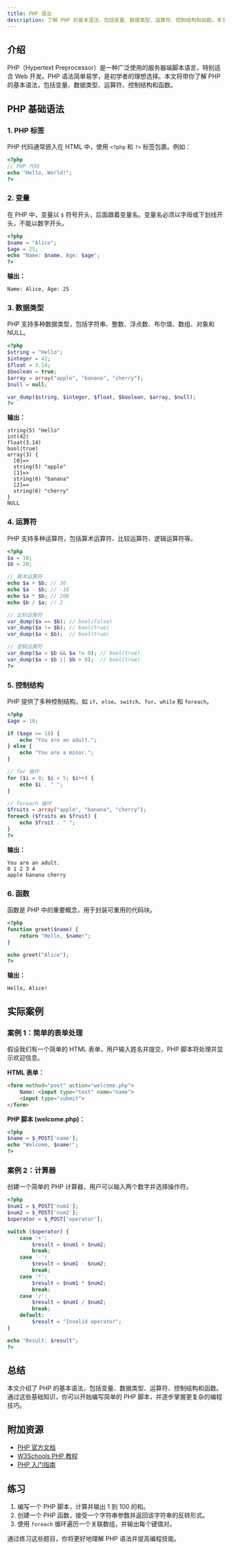```yaml
---
title: PHP 语法
description: 了解 PHP 的基本语法，包括变量、数据类型、运算符、控制结构和函数。本文适合初学者，通过代码示例和实际案例帮助你快速掌握 PHP 语法。
---
```


## 介绍

PHP（Hypertext Preprocessor）是一种广泛使用的服务器端脚本语言，特别适合 Web 开发。PHP 语法简单易学，是初学者的理想选择。本文将带你了解 PHP 的基本语法，包括变量、数据类型、运算符、控制结构和函数。

## PHP 基础语法

### 1. PHP 标签

PHP 代码通常嵌入在 HTML 中，使用 `<?php` 和 `?>` 标签包裹。例如：

```php
<?php
// PHP 代码
echo "Hello, World!";
?>
```

### 2. 变量

在 PHP 中，变量以 `$` 符号开头，后面跟着变量名。变量名必须以字母或下划线开头，不能以数字开头。

```php
<?php
$name = "Alice";
$age = 25;
echo "Name: $name, Age: $age";
?>
```

**输出：**
```
Name: Alice, Age: 25
```

### 3. 数据类型

PHP 支持多种数据类型，包括字符串、整数、浮点数、布尔值、数组、对象和 NULL。

```php
<?php
$string = "Hello";
$integer = 42;
$float = 3.14;
$boolean = true;
$array = array("apple", "banana", "cherry");
$null = null;

var_dump($string, $integer, $float, $boolean, $array, $null);
?>
```

**输出：**
```
string(5) "Hello"
int(42)
float(3.14)
bool(true)
array(3) {
  [0]=>
  string(5) "apple"
  [1]=>
  string(6) "banana"
  [2]=>
  string(6) "cherry"
}
NULL
```

### 4. 运算符

PHP 支持多种运算符，包括算术运算符、比较运算符、逻辑运算符等。

```php
<?php
$a = 10;
$b = 20;

// 算术运算符
echo $a + $b; // 30
echo $a - $b; // -10
echo $a * $b; // 200
echo $b / $a; // 2

// 比较运算符
var_dump($a == $b); // bool(false)
var_dump($a != $b); // bool(true)
var_dump($a < $b);  // bool(true)

// 逻辑运算符
var_dump($a < $b && $a != 0); // bool(true)
var_dump($a > $b || $b > 0);  // bool(true)
?>
```

### 5. 控制结构

PHP 提供了多种控制结构，如 `if`、`else`、`switch`、`for`、`while` 和 `foreach`。

```php
<?php
$age = 18;

if ($age >= 18) {
    echo "You are an adult.";
} else {
    echo "You are a minor.";
}

// for 循环
for ($i = 0; $i < 5; $i++) {
    echo $i . " ";
}

// foreach 循环
$fruits = array("apple", "banana", "cherry");
foreach ($fruits as $fruit) {
    echo $fruit . " ";
}
?>
```

**输出：**
```
You are an adult.
0 1 2 3 4 
apple banana cherry 
```

### 6. 函数

函数是 PHP 中的重要概念，用于封装可重用的代码块。

```php
<?php
function greet($name) {
    return "Hello, $name!";
}

echo greet("Alice");
?>
```

**输出：**
```
Hello, Alice!
```

## 实际案例

### 案例 1：简单的表单处理

假设我们有一个简单的 HTML 表单，用户输入姓名并提交，PHP 脚本将处理并显示欢迎信息。

**HTML 表单：**
```html
<form method="post" action="welcome.php">
    Name: <input type="text" name="name">
    <input type="submit">
</form>
```

**PHP 脚本 (welcome.php)：**
```php
<?php
$name = $_POST['name'];
echo "Welcome, $name!";
?>
```

### 案例 2：计算器

创建一个简单的 PHP 计算器，用户可以输入两个数字并选择操作符。

```php
<?php
$num1 = $_POST['num1'];
$num2 = $_POST['num2'];
$operator = $_POST['operator'];

switch ($operator) {
    case '+':
        $result = $num1 + $num2;
        break;
    case '-':
        $result = $num1 - $num2;
        break;
    case '*':
        $result = $num1 * $num2;
        break;
    case '/':
        $result = $num1 / $num2;
        break;
    default:
        $result = "Invalid operator";
}

echo "Result: $result";
?>
```

## 总结

本文介绍了 PHP 的基本语法，包括变量、数据类型、运算符、控制结构和函数。通过这些基础知识，你可以开始编写简单的 PHP 脚本，并逐步掌握更复杂的编程技巧。

## 附加资源

- [PHP 官方文档](https://www.php.net/docs.php)
- [W3Schools PHP 教程](https://www.w3schools.com/php/)
- [PHP 入门指南](https://www.php.net/manual/en/getting-started.php)

## 练习

1. 编写一个 PHP 脚本，计算并输出 1 到 100 的和。
2. 创建一个 PHP 函数，接受一个字符串参数并返回该字符串的反转形式。
3. 使用 `foreach` 循环遍历一个关联数组，并输出每个键值对。

通过练习这些题目，你将更好地理解 PHP 语法并提高编程技能。